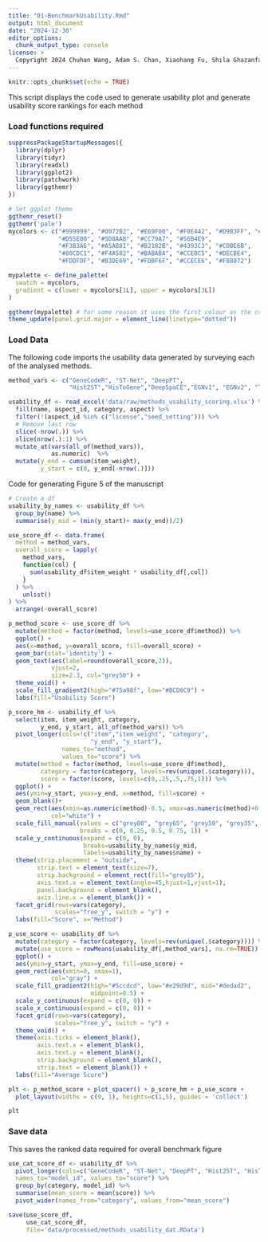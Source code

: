 ```yaml
---
title: "01-BenchmarkUsability.Rmd"
output: html_document
date: "2024-12-30"
editor_options: 
  chunk_output_type: console
license: >
  Copyright 2024 Chuhan Wang, Adam S. Chan, Xiaohang Fu, Shila Ghazanfar, Jinman Kim, Ellis Patrick, Jean YH Yang. Licensed under the Apache License, Version 2.0 (the "License"); you may not use this file except in compliance with the License. You may obtain a copy of the License at http://www.apache.org/licenses/LICENSE-2.0. Unless required by applicable law or agreed to in writing, software distributed under the License is distributed on an "AS IS" BASIS, WITHOUT WARRANTIES OR CONDITIONS OF ANY KIND, either express or implied. See the License for the specific language governing permissions and limitations under the License.
---
```


```r
knitr::opts_chunk$set(echo = TRUE)
```

This script displays the code used to generate usability plot and generate usability score rankings for each method

### Load functions required

```r
suppressPackageStartupMessages({
  library(dplyr)
  library(tidyr)
  library(readxl)
  library(ggplot2)
  library(patchwork)
  library(ggthemr)
})

# Set ggplot theme
ggthemr_reset()
ggthemr('pale')
mycolors <- c("#999999", "#0072B2", "#E69F00", "#F0E442", "#D9B3FF", "#009E73",  
              "#D55E00", "#5D8AA8", "#CC79A7", "#56B4E9",
              "#F3B3A6", "#A5AB81", "#B2182B", "#4393C3", "#CDBE6B", 
              "#80CDC1", "#F4A582", "#BABABA", "#CCEBC5", "#DECBE4",
              "#FDDFDF", "#B3DE69", "#FDBF6F", "#CCECE6", "#FB8072")

mypalette <- define_palette(
  swatch = mycolors,
  gradient = c(lower = mycolors[1L], upper = mycolors[3L])
)

ggthemr(mypalette) # for some reason it uses the first colour as the colour of the grid lines
theme_update(panel.grid.major = element_line(linetype="dotted"))
```

### Load Data

The following code imports the usability data generated by surveying each of the analysed methods. 

```r
method_vars <- c("GeneCodeR", "ST-Net", "DeepPT",
                 "Hist2ST","HisToGene","DeepSpaCE","EGNv1", "EGNv2", "TCGN", "THItoGene", "iStar")

usability_df <- read_excel('data/raw/methods_usability_scoring.xlsx') %>%
  fill(name, aspect_id, category, aspect) %>%
  filter(!(aspect_id %in% c("license","seed_setting"))) %>%
  # Remove last row
  slice(-nrow(.)) %>%
  slice(nrow(.):1) %>%
  mutate_at(vars(all_of(method_vars)),
            as.numeric)  %>%
  mutate(y_end = cumsum(item_weight), 
         y_start = c(0, y_end[-nrow(.)]))
```

Code for generating Figure 5 of the manuscript

```r
# Create a df 
usability_by_names <- usability_df %>%
  group_by(name) %>%
  summarise(y_mid = (min(y_start)+ max(y_end))/2) 

use_score_df <- data.frame(
  method = method_vars,
  overall_score = lapply(
    method_vars,
    function(col) {
      sum(usability_df$item_weight * usability_df[,col])
    }
  ) %>% 
    unlist()
) %>%
  arrange(-overall_score)

p_method_score <- use_score_df %>%
  mutate(method = factor(method, levels=use_score_df$method)) %>%
  ggplot() +
  aes(x=method, y=overall_score, fill=overall_score) +
  geom_bar(stat='identity') +
  geom_text(aes(label=round(overall_score,2)),
            vjust=2,
            size=2.3, col="grey50") +
  theme_void() +
  scale_fill_gradient2(high="#75a98f", low="#BCD6C9") +
  labs(fill="Usability Score")

p_score_hm <- usability_df %>%
  select(item, item_weight, category,
         y_end, y_start, all_of(method_vars)) %>%
  pivot_longer(cols=!c("item","item_weight", "category",
                       "y_end", "y_start"),
               names_to="method",
               values_to="score") %>%
  mutate(method = factor(method, levels=use_score_df$method),
         category = factor(category, levels=rev(unique(.$category))),
         score = factor(score, levels=c(0,.25,.5,.75,1))) %>%
  ggplot() +
  aes(ymin=y_start, ymax=y_end, x=method, fill=score) +
  geom_blank()+
  geom_rect(aes(xmin=as.numeric(method)-0.5, xmax=as.numeric(method)+0.5),
            col="white") +
  scale_fill_manual(values = c("grey80", "grey65", "grey50", "grey35", "grey20"), 
                    breaks = c(0, 0.25, 0.5, 0.75, 1)) +
  scale_y_continuous(expand = c(0, 0),
                     breaks=usability_by_names$y_mid,
                     labels=usability_by_names$name) +
  theme(strip.placement = "outside",
        strip.text = element_text(size=7),
        strip.background = element_rect(fill="grey85"), 
        axis.text.x = element_text(angle=45,hjust=1,vjust=1),
        panel.background = element_blank(),
        axis.line.x = element_blank()) +
  facet_grid(rows=vars(category), 
             scales="free_y", switch = "y") +
  labs(fill="Score", x="Method")

p_use_score <- usability_df %>%
  mutate(category = factor(category, levels=rev(unique(.$category)))) %>%
  mutate(use_score = rowMeans(usability_df[,method_vars], na.rm=TRUE)) %>%
  ggplot() +
  aes(ymin=y_start, ymax=y_end, fill=use_score) +
  geom_rect(aes(xmin=0, xmax=1),
            col="gray") +
  scale_fill_gradient2(high="#5ccdcd", low="#e29d9d", mid="#dedad2",
                       midpoint=0.5) +
  scale_y_continuous(expand = c(0, 0)) +
  scale_x_continuous(expand = c(0, 0)) +
  facet_grid(rows=vars(category), 
             scales="free_y", switch = "y") +
  theme_void() +
  theme(axis.ticks = element_blank(),
        axis.text.x = element_blank(),
        axis.text.y = element_blank(),
        strip.background = element_blank(),
        strip.text = element_blank()) +
  labs(fill="Average Score")

plt <- p_method_score + plot_spacer() + p_score_hm + p_use_score +
  plot_layout(widths = c(9, 1), heights=c(1,5), guides = 'collect')

plt
```

### Save data

This saves the ranked data required for overall benchmark figure

```r
use_cat_score_df <- usability_df %>% 
  pivot_longer(cols=c("GeneCodeR", "ST-Net", "DeepPT", "Hist2ST", "HisToGene", "DeepSpaCE", "EGNv1", "EGNv2", "TCGN", "THItoGene", "iStar"), 
  names_to="model_id", values_to="score") %>% 
  group_by(category, model_id) %>% 
  summarise(mean_score = mean(score)) %>% 
  pivot_wider(names_from="category", values_from="mean_score")

save(use_score_df,
     use_cat_score_df,
     file='data/processed/methods_usability_dat.RData')
```